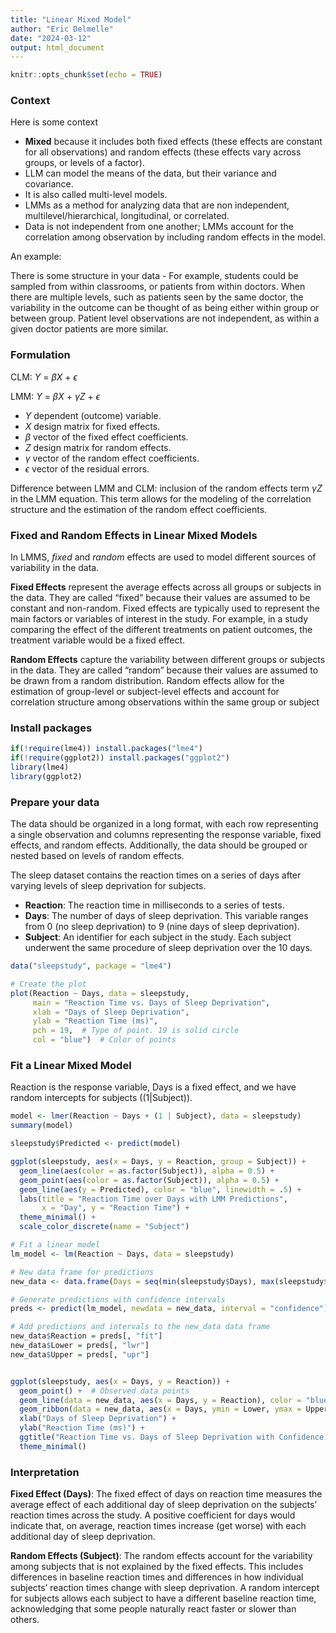 ```yaml
---
title: "Linear Mixed Model"
author: "Eric Delmelle"
date: "2024-03-12"
output: html_document
---
```


```r
knitr::opts_chunk$set(echo = TRUE)
```
### Context

Here is some context

- **Mixed** because it includes both fixed effects (these effects are constant for all observations) and random effects (these effects vary across groups, or levels of a factor).
- LLM can model the means of the data, but their variance and covariance. 
- It is also called multi-level models.
- LMMs as a method for analyzing data that are non independent, multilevel/hierarchical, longitudinal, or correlated. 
- Data is not independent from one another; LMMs account for the correlation among observation by including random effects in the model.

An example:

There is some structure in your data - For example, students could be sampled from within classrooms, or patients from within doctors. When there are multiple levels, such as patients seen by the same doctor, the variability in the outcome can be thought of as being either within group or between group. Patient level observations are not independent, as within a given doctor patients are more similar. 


### Formulation

CLM: $Y$ = $\beta X$ + $\epsilon$

LMM: $Y$ = $\beta X$ + $\gamma Z$ + $\epsilon$

- $Y$ dependent (outcome) variable.
- $X$ design matrix for fixed effects.
- $\beta$ vector of the fixed effect coefficients.
- $Z$ design matrix for random effects.
- $\gamma$ vector of the random effect coefficients.
- $\epsilon$  vector of the residual errors.

Difference between LMM and CLM: inclusion of the random effects term $\gamma Z$ in the LMM equation. This term allows for the modeling of the correlation structure and the estimation of the random effect coefficients.


### Fixed and Random Effects in Linear Mixed Models
In LMMS, *fixed* and *random* effects are used to model different sources of variability in the data.

**Fixed Effects** represent the average effects across all groups or subjects in the data. They are called “fixed” because their values are assumed to be constant and non-random. Fixed effects are typically used to represent the main factors or variables of interest in the study. For example, in a study comparing the effect of the different treatments on patient outcomes, the treatment variable would be a fixed effect.

**Random Effects**  capture the variability between different groups or subjects in the data. They are called “random” because their values are assumed to be drawn from a random distribution. Random effects allow for the estimation of group-level or subject-level effects and account for correlation structure among observations within the same group or subject

### Install packages
```r
if(!require(lme4)) install.packages("lme4")
if(!require(ggplot2)) install.packages("ggplot2")
library(lme4)
library(ggplot2)
```

### Prepare your data
The data should be organized in a long format, with each row representing a single observation and columns representing the response variable, fixed effects, and random effects. Additionally, the data should be grouped or nested based on levels of random effects.

The sleep dataset contains the reaction times on a series of days after varying levels of sleep deprivation for subjects.

- **Reaction**: The reaction time in milliseconds to a series of tests.
- **Days**: The number of days of sleep deprivation. This variable ranges from 0 (no sleep deprivation) to 9 (nine days of sleep deprivation).
- **Subject**: An identifier for each subject in the study. Each subject underwent the same procedure of sleep deprivation over the 10 days.

```r
data("sleepstudy", package = "lme4")
```

```r
# Create the plot
plot(Reaction ~ Days, data = sleepstudy,
     main = "Reaction Time vs. Days of Sleep Deprivation",
     xlab = "Days of Sleep Deprivation",
     ylab = "Reaction Time (ms)",
     pch = 19,  # Type of point. 19 is solid circle
     col = "blue")  # Color of points
```


### Fit a Linear Mixed Model
Reaction is the response variable, Days is a fixed effect, and we have random intercepts for subjects ((1|Subject)).

```r
model <- lmer(Reaction ~ Days + (1 | Subject), data = sleepstudy)
summary(model)
```

```r
sleepstudy$Predicted <- predict(model)

ggplot(sleepstudy, aes(x = Days, y = Reaction, group = Subject)) +
  geom_line(aes(color = as.factor(Subject)), alpha = 0.5) +
  geom_point(aes(color = as.factor(Subject)), alpha = 0.5) +
  geom_line(aes(y = Predicted), color = "blue", linewidth = .5) +
  labs(title = "Reaction Time over Days with LMM Predictions",
       x = "Day", y = "Reaction Time") +
  theme_minimal() +
  scale_color_discrete(name = "Subject")
```


```r
# Fit a linear model
lm_model <- lm(Reaction ~ Days, data = sleepstudy)

# New data frame for predictions
new_data <- data.frame(Days = seq(min(sleepstudy$Days), max(sleepstudy$Days), length.out = 100))

# Generate predictions with confidence intervals
preds <- predict(lm_model, newdata = new_data, interval = "confidence")

# Add predictions and intervals to the new_data data frame
new_data$Reaction = preds[, "fit"]
new_data$Lower = preds[, "lwr"]
new_data$Upper = preds[, "upr"]


ggplot(sleepstudy, aes(x = Days, y = Reaction)) +
  geom_point() +  # Observed data points
  geom_line(data = new_data, aes(x = Days, y = Reaction), color = "blue") +  # Fitted line
  geom_ribbon(data = new_data, aes(x = Days, ymin = Lower, ymax = Upper), alpha = 0.2, fill = "blue") +  # Confidence bands
  xlab("Days of Sleep Deprivation") +
  ylab("Reaction Time (ms)") +
  ggtitle("Reaction Time vs. Days of Sleep Deprivation with Confidence Bands") +
  theme_minimal()


```
### Interpretation

**Fixed Effect (Days)**: The fixed effect of days on reaction time measures the average effect of each additional day of sleep deprivation on the subjects' reaction times across the study. A positive coefficient for days would indicate that, on average, reaction times increase (get worse) with each additional day of sleep deprivation.

**Random Effects (Subject)**: The random effects account for the variability among subjects that is not explained by the fixed effects. This includes differences in baseline reaction times and differences in how individual subjects' reaction times change with sleep deprivation. A random intercept for subjects allows each subject to have a different baseline reaction time, acknowledging that some people naturally react faster or slower than others.

